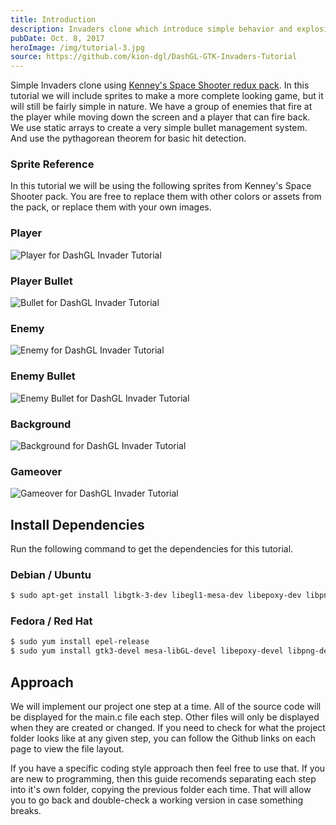 ```yaml
---
title: Introduction
description: Invaders clone which introduce simple behavior and explosion 
pubDate: Oct. 8, 2017
heroImage: /img/tutorial-3.jpg
source: https://github.com/kion-dgl/DashGL-GTK-Invaders-Tutorial
---
```


Simple Invaders clone using [Kenney's Space Shooter redux pack](https://kenney.nl/assets/space-shooter-redux). 
In this tutorial we will include sprites to make a more complete looking game, 
but it will still be fairly simple in nature. We have a group of enemies that 
fire at the player while moving down the screen and a player that can fire back. 
We use static arrays to create a very simple bullet management system. And use 
the pythagorean theorem for basic hit detection. 

### Sprite Reference

In this tutorial we will be using the following sprites from Kenney's Space Shooter pack. You are free to replace them with other colors or assets from the pack, or replace them with your own images. 

### Player

![Player for DashGL Invader Tutorial](/tuts/gtk-inv/playerShip1_red.png)

### Player Bullet

![Bullet for DashGL Invader Tutorial](/tuts/gtk-inv/laserRed06.png)

### Enemy

![Enemy for DashGL Invader Tutorial](/tuts/gtk-inv/enemyBlue1.png)

### Enemy Bullet

![Enemy Bullet for DashGL Invader Tutorial](/tuts/gtk-inv/laserBlue08.png)

### Background

![Background for DashGL Invader Tutorial](/tuts/gtk-inv/blue.png)

### Gameover

![Gameover for DashGL Invader Tutorial](/tuts/gtk-inv/gameover.png)

## Install Dependencies

Run the following command to get the dependencies for this tutorial. 

### Debian / Ubuntu 

```bash
$ sudo apt-get install libgtk-3-dev libegl1-mesa-dev libepoxy-dev libpng-dev git
```

### Fedora / Red Hat

```bash
$ sudo yum install epel-release
$ sudo yum install gtk3-devel mesa-libGL-devel libepoxy-devel libpng-devel git
```

## Approach

We will implement our project one step at a time. All of the source code will be displayed for the main.c file each step. Other files will only be displayed when they are created or changed. If you need to check for what the project folder looks like at any given step, you can follow the Github links on each page to view the file layout. 

If you have a specific coding style approach then feel free to use that. If you are new to programming, then this guide recomends separating each step into it's own folder, copying the previous folder each time. That will allow you to go back and double-check a working version in case something breaks. 
